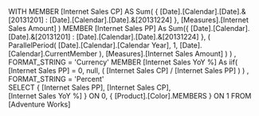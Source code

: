 WITH
MEMBER [Internet Sales CP] AS
   Sum( { [Date].[Calendar].[Date].&[20131201] :
          [Date].[Calendar].[Date].&[20131224] },
        [Measures].[Internet Sales Amount] )
MEMBER [Internet Sales PP] As
   Sum({ [Date].[Calendar].[Date].&[20131201] :
         [Date].[Calendar].[Date].&[20131224] },
         ( ParallelPeriod( [Date].[Calendar].[Calendar Year],
                           1, 
                           [Date].[Calendar].CurrentMember ),
       [Measures].[Internet Sales Amount] )
      )
   , FORMAT_STRING = 'Currency'
MEMBER [Internet Sales YoY %] As
   iif( [Internet Sales PP] = 0, null,
        ( [Internet Sales CP] / [Internet Sales PP] ) )
   , FORMAT_STRING = 'Percent'      
SELECT
   { [Internet Sales PP],
     [Internet Sales CP],   
     [Internet Sales YoY %] } ON 0,
   { [Product].[Color].MEMBERS } ON 1
FROM
   [Adventure Works]
